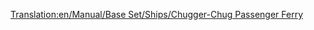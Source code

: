 [[Translation:en/Manual/Base Set/Ships/Chugger-Chug Passenger Ferry]]
{{es/Manual/Base Set/Ships/Barcos|Nombre=Ferry de Pasajeros Chugger-Chug
|Imagen=[[File:en/Manual/Base Set/Ships/Toylandpassengership.png|Ferry de Pasajeros Chugger-Chug]]
|Precio=36,558 € (18,279 £)
|Velocidad=32 km/h (20 mph)
|Coste-anual=2,952 € (1,476 £)
|Diseño=1946 	
|Duración=30
|Capacidad=100 Pasajeros
|Descripción= El ferry de Pasajeros Chugger-Chug es el primer ferry disponible en Fantasía. Se crea para el transporte lento de pasajeros a larga distancia.
|Vida-real=Ficción.
}}